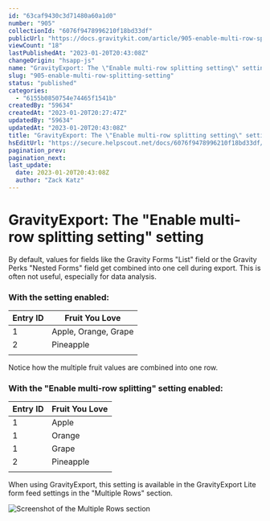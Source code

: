 ```yaml
---
id: "63caf9430c3d71480a60a1d0"
number: "905"
collectionId: "6076f9478996210f18bd33df"
publicUrl: "https://docs.gravitykit.com/article/905-enable-multi-row-splitting-setting"
viewCount: "18"
lastPublishedAt: "2023-01-20T20:43:08Z"
changeOrigin: "hsapp-js"
name: "GravityExport: The \"Enable multi-row splitting setting\" setting"
slug: "905-enable-multi-row-splitting-setting"
status: "published"
categories: 
  - "6155b0850754e74465f1541b"
createdBy: "59634"
createdAt: "2023-01-20T20:27:47Z"
updatedBy: "59634"
updatedAt: "2023-01-20T20:43:08Z"
title: "GravityExport: The \"Enable multi-row splitting setting\" setting"
hsEditUrl: "https://secure.helpscout.net/docs/6076f9478996210f18bd33df/article/63caf9430c3d71480a60a1d0"
pagination_prev: 
pagination_next: 
last_update:
  date: 2023-01-20T20:43:08Z
  author: "Zack Katz"
---
```


# GravityExport: The "Enable multi-row splitting setting" setting

By default, values for fields like the Gravity Forms "List" field or the Gravity Perks "Nested Forms" field get combined into one cell during export. This is often not useful, especially for data analysis.

### With the setting enabled:

| Entry ID | Fruit You Love |
|---|---|
| 1 | Apple, Orange, Grape |
| 2 | Pineapple |
|  |  |

Notice how the multiple fruit values are combined into one row.

### With the "Enable multi-row splitting" setting enabled:

| Entry ID | Fruit You Love |
|---|---|
| 1 | Apple |
| 1 | Orange |
| 1 | Grape |
| 2 | Pineapple |
|  |  |

When using GravityExport, this setting is available in the GravityExport Lite form feed settings in the "Multiple Rows" section.

![Screenshot of the Multiple Rows section](https://i.gravitykit.com/i/mXu0wl+)